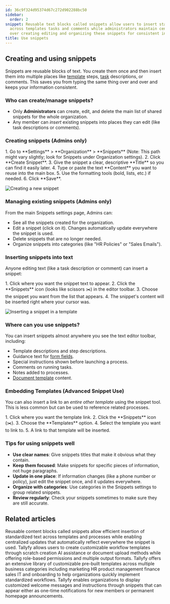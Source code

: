 ```yaml
---
id: 36c9f324d95374d67c272d902288bc50
sidebar:
  order: 2
snippet: Reusable text blocks called snippets allow users to insert standardized content
  across templates tasks and comments while administrators maintain central control
  over creating editing and organizing these snippets for consistent information management.
title: Use snippets
---
```



## Creating and using snippets

Snippets are reusable blocks of text. You create them once and then insert them into multiple places like [template](/products/pro/documenting/templates/) steps, [task](/products/pro/tracking-and-tasks/tasks/) descriptions, or comments. This saves you from typing the same thing over and over and keeps your information consistent.

### Who can create/manage snippets?
- Only **Administrators** can create, edit, and delete the main list of shared snippets for the whole organization.
- Any member can *insert* existing snippets into places they can edit (like task descriptions or comments).

### Creating snippets (Admins only)

<Steps>
1. Go to **Settings** > **Organization** > **Snippets** (Note: This path might vary slightly; look for Snippets under Organization settings).
2. Click **Create Snippet**.
3. Give the snippet a clear, descriptive **Title** so you can find it easily later.
4. Type or paste the text **Content** you want to reuse into the main box.
5. Use the formatting tools (bold, lists, etc.) if needed.
6. Click **Save**.
</Steps>

![Creating a new snippet](https://screenshots.tallyfy.com/tallyfy%2Fpro%2Fdesktop-light-create-snippet1701483433378.png)

### Managing existing snippets (Admins only)

From the main Snippets settings page, Admins can:
- See all the snippets created for the organization.
- Edit a snippet (click on it). Changes automatically update everywhere the snippet is used.
- Delete snippets that are no longer needed.
- Organize snippets into categories (like "HR Policies" or "Sales Emails").

### Inserting snippets into text

Anyone editing text (like a task description or comment) can insert a snippet:

<Steps>
1. Click where you want the snippet text to appear.
2. Click the **Snippets** icon (looks like scissors ✂️) in the editor toolbar.
3. Choose the snippet you want from the list that appears.
4. The snippet's content will be inserted right where your cursor was.
</Steps>

![Inserting a snippet in a template](https://screenshots.tallyfy.com/tallyfy%2Fpro%2Fdesktop-light-insert-snippet-in-template-example.png)

### Where can you use snippets?

You can insert snippets almost anywhere you see the text editor toolbar, including:

- Template descriptions and step descriptions.
- Guidance text for [form fields](/products/pro/tracking-and-tasks/tasks/what-are-form-fields-in-tallyfy/).
- Special instructions shown before launching a process.
- Comments on running tasks.
- Notes added to processes.
- [Document template](/products/pro/documenting/documents/) content.

### Embedding Templates (Advanced Snippet Use)

You can also insert a link to an *entire other template* using the snippet tool. This is less common but can be used to reference related processes.

<Steps>
1. Click where you want the template link.
2. Click the **Snippets** icon (✂️).
3. Choose the **Templates** option.
4. Select the template you want to link to.
5. A link to that template will be inserted.
</Steps>

### Tips for using snippets well

- **Use clear names**: Give snippets titles that make it obvious what they contain.
- **Keep them focused**: Make snippets for specific pieces of information, not huge paragraphs.
- **Update in one place**: If information changes (like a phone number or policy), just edit the snippet once, and it updates everywhere.
- **Organize with categories**: Use categories in the Snippets settings to group related snippets.
- **Review regularly**: Check your snippets sometimes to make sure they are still accurate.


## Related articles
<CardGrid>
<LinkTitleCard header="<b>Templates > Snippets</b>" href="/products/pro/documenting/templates/snippets/" > Reusable content blocks called snippets allow efficient insertion of standardized text across templates and processes while enabling centralized updates that automatically reflect everywhere the snippet is used. </LinkTitleCard>
<LinkTitleCard header="<b>Templates > Create a template</b>" href="/products/pro/documenting/templates/create-template/" > Tallyfy allows users to create customizable workflow templates through scratch creation AI assistance or document upload methods while offering role-based permissions and multiple output formats. </LinkTitleCard>
<LinkTitleCard header="<b>Templates > Sample templates</b>" href="/products/pro/documenting/templates/how-can-i-access-tallyfys-sample-templates/" > Tallyfy offers an extensive library of customizable pre-built templates across multiple business categories including marketing HR product management finance sales IT and onboarding to help organizations quickly implement standardized workflows. </LinkTitleCard>
<LinkTitleCard header="<b>Tutorials > Welcome snippets</b>" href="/products/pro/tutorials/how-to-create-a-custom-onboarding-snippet/" > Tallyfy enables organizations to display customized welcome messages and instructions through snippets that can appear either as one-time notifications for new members or permanent homepage announcements. </LinkTitleCard>
</CardGrid>